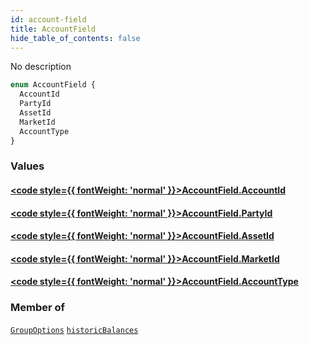 ```yaml
---
id: account-field
title: AccountField
hide_table_of_contents: false
---
```








No description

```graphql
enum AccountField {
  AccountId
  PartyId
  AssetId
  MarketId
  AccountType
}
```


### Values

#### [<code style={{ fontWeight: 'normal' }}>AccountField.<b>AccountId</b></code>](#) 
> 
> 

#### [<code style={{ fontWeight: 'normal' }}>AccountField.<b>PartyId</b></code>](#) 
> 
> 

#### [<code style={{ fontWeight: 'normal' }}>AccountField.<b>AssetId</b></code>](#) 
> 
> 

#### [<code style={{ fontWeight: 'normal' }}>AccountField.<b>MarketId</b></code>](#) 
> 
> 

#### [<code style={{ fontWeight: 'normal' }}>AccountField.<b>AccountType</b></code>](#) 
> 
> 



### Member of

[`GroupOptions`](/testnet/api/graphql/inputs/group-options)  <Badge class="secondary" text="input"/><Bullet />[`historicBalances`](/testnet/api/graphql/queries/historic-balances)  <Badge class="secondary" text="query"/>



